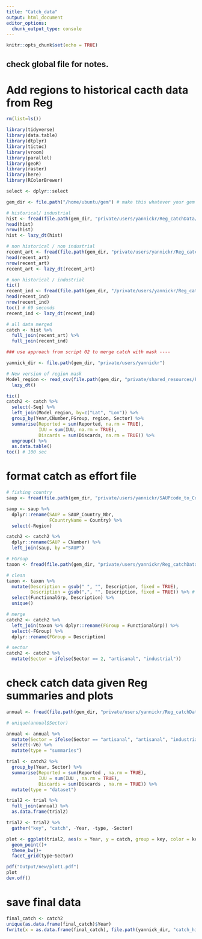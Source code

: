 ```yaml
---
title: "Catch_data"
output: html_document
editor_options: 
  chunk_output_type: console
---
```


```r
knitr::opts_chunk$set(echo = TRUE)
```

## check global file for notes. 

# Add regions to historical cacth data from Reg 

```r

rm(list=ls())

library(tidyverse)
library(data.table)
library(dtplyr)
library(tictoc)
library(vroom)
library(parallel)
library(geoR)
library(raster)
library(here)
library(RColorBrewer)

select <- dplyr::select

gem_dir <- file.path("/home/ubuntu/gem") # make this whatever your gem filepath is; probably /rd/gem

```


```r
# historical/ industrial 
hist <- fread(file.path(gem_dir, "private/users/yannickr/Reg_catchData/20220606_RegCatchData/HistoricalIndCami.csv"))
head(hist)
nrow(hist)
hist <- lazy_dt(hist)

# non historical / non industrial 
recent_art <- fread(file.path(gem_dir, "private/users/yannickr/Reg_catchData/20220606_RegCatchData/NonHistoricalNIndCami.csv"))
head(recent_art)
nrow(recent_art)
recent_art <- lazy_dt(recent_art)

# non historical / industrial
tic()
recent_ind <- fread(file.path(gem_dir, "/private/users/yannickr/Reg_catchData/20220606_RegCatchData/NonHistoricalIndCami_toCombine/NonHistoricalIndCami.csv"))
head(recent_ind) 
nrow(recent_ind)
toc() # 69 seconds
recent_ind <- lazy_dt(recent_ind)

# all data merged 
catch <- hist %>% 
  full_join(recent_art) %>% 
  full_join(recent_ind)

### use approach from script 02 to merge catch with mask ----

yannick_dir <- file.path(gem_dir, "private/users/yannickr")

# New version of region mask 
Model_region <- read_csv(file.path(gem_dir, "private/shared_resources/FishMIP_regional_models_raster/FishMIP_regional_05deg.csv")) %>% 
  lazy_dt()

tic()
catch2 <- catch %>%
  select(-Seq) %>% 
  left_join(Model_region, by=c("Lat", "Lon")) %>% 
  group_by(Year,CNumber,FGroup, region, Sector) %>%
  summarise(Reported = sum(Reported, na.rm = TRUE),
            IUU = sum(IUU, na.rm = TRUE),
            Discards = sum(Discards, na.rm = TRUE)) %>% 
  ungroup() %>% 
  as.data.table() 
toc() # 100 sec

```

# format catch as effort file  

```r

# fishing country 
saup <- fread(file.path(gem_dir, "private/users/yannickr/SAUPcode_to_Country.csv"))

saup <- saup %>% 
  dplyr::rename(SAUP = SAUP_Country_Nbr,
                FCountryName = Country) %>% 
  select(-Region)

catch2 <- catch2 %>% 
  dplyr::rename(SAUP = CNumber) %>% 
  left_join(saup, by ="SAUP")

# FGroup
taxon <- fread(file.path(gem_dir, "private/users/yannickr/Reg_catchData/20220606_RegCatchData/CodesRevisedJune2022_FGroup.csv"))

# clean
taxon <- taxon %>% 
  mutate(Description = gsub(" ", "", Description, fixed = TRUE),
         Description = gsub(",", "", Description, fixed = TRUE)) %>% # remove white spaces 
  select(FunctionalGrp, Description) %>% 
  unique()

# merge 
catch2 <- catch2 %>% 
  left_join(taxon %>% dplyr::rename(FGroup = FunctionalGrp)) %>% 
  select(-FGroup) %>% 
  dplyr::rename(FGroup = Description)

# sector
catch2 <- catch2 %>% 
  mutate(Sector = ifelse(Sector == 2, "artisanal", "industrial"))

```

# check catch data given Reg summaries and plots

```r

annual <- fread(file.path(gem_dir, "private/users/yannickr/Reg_catchData/20220606_RegCatchData/CheckCatchTotalsCN.csv"))

# unique(annual$Sector)

annual <- annual %>% 
  mutate(Sector = ifelse(Sector == "artisanal", "artisanal", "industrial")) %>% 
  select(-V6) %>% 
  mutate(type = "summaries")

trial <- catch2 %>% 
  group_by(Year, Sector) %>% 
  summarise(Reported = sum(Reported , na.rm = TRUE),
            IUU = sum(IUU , na.rm = TRUE),
            Discards = sum(Discards , na.rm = TRUE)) %>% 
  mutate(type = "dataset")

trial2 <- trial %>% 
  full_join(annual) %>% 
  as.data.frame(trial2)

trial2 <- trial2 %>% 
  gather("key", "catch", -Year, -type, -Sector)

plot <- ggplot(trial2, aes(x = Year, y = catch, group = key, color = key)) + # color = Sector, group = Sector 
  geom_point()+
  theme_bw()+
  facet_grid(type~Sector)

pdf("Output/new/plot1.pdf")
plot
dev.off()

```

# save final data 

```r

final_catch <- catch2
unique(as.data.frame(final_catch)$Year)
fwrite(x = as.data.frame(final_catch), file.path(yannick_dir, "catch_histsoc_1869_2017_regional_models.csv")) # save new file

```
